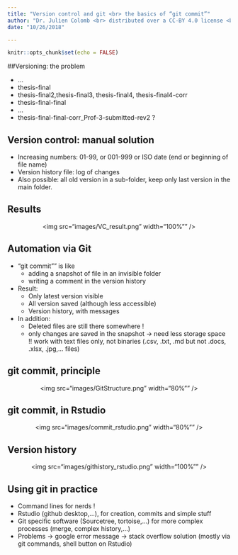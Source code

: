 ```yaml
---
title: "Version control and git <br> the basics of “git commit”"
author: "Dr. Julien Colomb <br> distributed over a CC-BY 4.0 license <br> initially created for the university of Jena."
date: "10/26/2018"

---
```


```r
knitr::opts_chunk$set(echo = FALSE)
```



##Versioning: the problem

- …
- thesis-final
- thesis-final2,thesis-final3, thesis-final4, thesis-final4-corr
- thesis-final-final
- …
- thesis-final-final-corr_Prof-3-submitted-rev2 ?

## Version control: manual solution

- Increasing numbers: 01-99, or 001-999 or ISO date (end or beginning of file name)
- Version history file: log of changes 
- Also possible: all old version in a sub-folder, keep only last version in the main folder.

## Results

<center><img src="images/VC_result.png" width="100%"" /></center>

## Automation via Git

- "git commit"" is like
    - adding a snapshot of file in an invisible folder
    - writing a comment in the version history
- Result:
    - Only latest version visible
    - All version saved (although less accessible)
    - Version history, with messages
    
- In addition:
    - Deleted files are still there somewhere !
    - only changes are saved in the snapshot -> need less storage space <br> !! work with text files only, not binaries (.csv, .txt, .md but not .docs, .xlsx, .jpg,… files)

## git commit, principle

<center><img src="images/GitStructure.png" width="80%"" /></center>

## git commit, in Rstudio

<center><img src="images/commit_rstudio.png" width="80%"" /></center>

## Version history

<center><img src="images/githistory_rstudio.png" width="100%"" /></center>

## Using git in practice

- Command lines for nerds !
- Rstudio (github desktop,…), for creation, commits and simple stuff
- Git specific software (Sourcetree, tortoise,…) for more complex processes (merge, complex history,…)
- Problems -> google error message -> stack overflow solution (mostly via git commands, shell button on Rstudio)